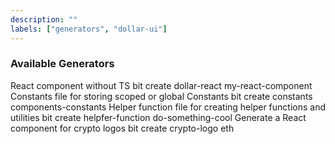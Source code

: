 ```yaml
---
description: ""
labels: ["generators", "dollar-ui"]
---
```



### Available Generators

<ThemeCompositions>
  React component without TS
  <CopyBox>bit create dollar-react my-react-component</CopyBox>
  <Space height="40px" />
  Constants file for storing scoped or global Constants
  <CopyBox>bit create constants components-constants</CopyBox>
  <Space height="40px" />
  Helper function file for creating helper functions and utilities
  <CopyBox>bit create helpfer-function do-something-cool</CopyBox>
  <Space height="40px" />
  Generate a React component for crypto logos
  <CopyBox>bit create crypto-logo eth</CopyBox>
</ThemeCompositions>
